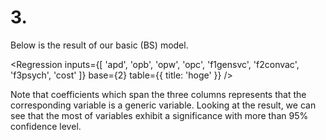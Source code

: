 
# 3.

Below is the result of our basic (BS) model.

<Regression
  inputs={[
    'apd',
    'opb',
    'opw',
    'opc',
    'f1gensvc',
    'f2convac',
    'f3psych',
    'cost'
  ]}
  base={2}
  table={{ title: 'hoge' }}
/>

Note that coefficients which span the three columns represents that the corresponding variable is a generic variable. Looking at the result, we can see that the most of variables exhibit a significance with more than 95% confidence level.
